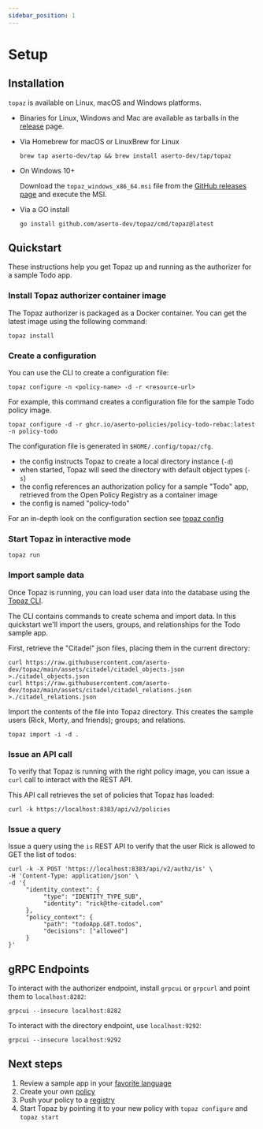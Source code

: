 ```yaml
---
sidebar_position: 1
---
```

# Setup

## Installation

`topaz` is available on Linux, macOS and Windows platforms.

* Binaries for Linux, Windows and Mac are available as tarballs in the [release](https://github.com/aserto-dev/topaz/releases) page.

* Via Homebrew for macOS or LinuxBrew for Linux

   ```shell
  brew tap aserto-dev/tap && brew install aserto-dev/tap/topaz
   ```

* On Windows 10+

  Download the `topaz_windows_x86_64.msi` file from the [GitHub releases page](https://github.com/aserto-dev/topaz/releases) and execute the MSI.

* Via a GO install

  ```shell
  go install github.com/aserto-dev/topaz/cmd/topaz@latest
  ```

## Quickstart

These instructions help you get Topaz up and running as the authorizer for a sample Todo app.

### Install Topaz authorizer container image

The Topaz authorizer is packaged as a Docker container. You can get the latest image using the following command:

```shell
topaz install
```

### Create a configuration

You can use the CLI to create a configuration file:

```shell
topaz configure -n <policy-name> -d -r <resource-url>
```

For example, this command creates a configuration file for the sample Todo policy image.

```shell
topaz configure -d -r ghcr.io/aserto-policies/policy-todo-rebac:latest -n policy-todo
```

The configuration file is generated in `$HOME/.config/topaz/cfg`.
* the config instructs Topaz to create a local directory instance (`-d`)
* when started, Topaz will seed the directory with default object types (`-s`)
* the config references an authorization policy for a sample "Todo" app, retrieved from the Open Policy Registry as a container image
* the config is named "policy-todo"

For an in-depth look on the configuration section see [topaz config](https://github.com/aserto-dev/topaz/blob/main/docs/config.md)

### Start Topaz in interactive mode

```shell
topaz run
```

### Import sample data

Once Topaz is running, you can load user data into the database using the [Topaz CLI](/docs/command-line-interface/topaz-cli/index.mdx).

The CLI contains commands to create schema and import data. In this quickstart we'll import the users, groups, and relationships for the Todo sample app.

First, retrieve the "Citadel" json files, placing them in the current directory:

```shell
curl https://raw.githubusercontent.com/aserto-dev/topaz/main/assets/citadel/citadel_objects.json >./citadel_objects.json
curl https://raw.githubusercontent.com/aserto-dev/topaz/main/assets/citadel/citadel_relations.json >./citadel_relations.json
```

Import the contents of the file into Topaz directory. This creates the sample users (Rick, Morty, and friends); groups; and relations.

```shell
topaz import -i -d .
```

### Issue an API call

To verify that Topaz is running with the right policy image, you can issue a `curl` call to interact with the REST API.

This API call retrieves the set of policies that Topaz has loaded:

```shell
curl -k https://localhost:8383/api/v2/policies
```

### Issue a query

Issue a query using the `is` REST API to verify that the user Rick is allowed to GET the list of todos:

```shell
curl -k -X POST 'https://localhost:8383/api/v2/authz/is' \
-H 'Content-Type: application/json' \
-d '{
     "identity_context": {
          "type": "IDENTITY_TYPE_SUB",
          "identity": "rick@the-citadel.com"
     },
     "policy_context": {
          "path": "todoApp.GET.todos",
          "decisions": ["allowed"]
     }
}'
```

## gRPC Endpoints

To interact with the authorizer endpoint, install `grpcui` or `grpcurl` and point them to `localhost:8282`:

```shell
grpcui --insecure localhost:8282
```

To interact with the directory endpoint, use `localhost:9292`:

```shell
grpcui --insecure localhost:9292
```

## Next steps
1. Review a sample app in your [favorite language](/docs/getting-started/samples)
2. Create your own [policy](/docs/policies)
3. Push your policy to a [registry](/docs/policies/lifecycle#policy-cli)
4. Start Topaz by pointing it to your new policy with `topaz configure` and `topaz start`
